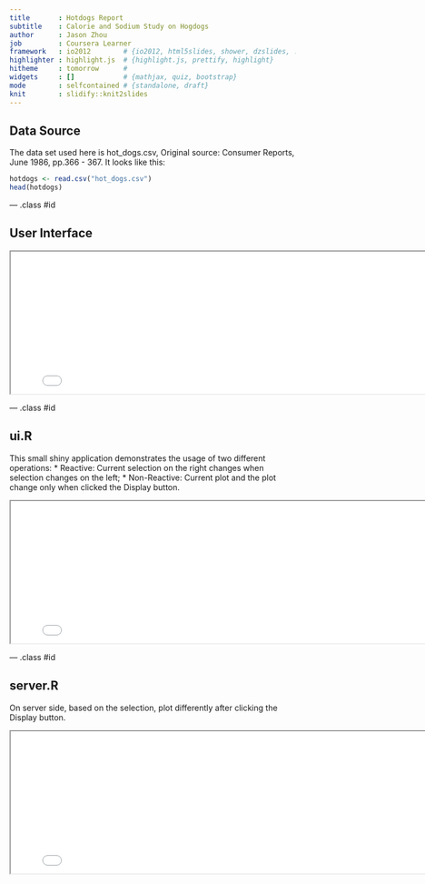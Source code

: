 ```yaml
---
title       : Hotdogs Report
subtitle    : Calorie and Sodium Study on Hogdogs
author      : Jason Zhou
job         : Coursera Learner
framework   : io2012        # {io2012, html5slides, shower, dzslides, ...}
highlighter : highlight.js  # {highlight.js, prettify, highlight}
hitheme     : tomorrow      # 
widgets     : []            # {mathjax, quiz, bootstrap}
mode        : selfcontained # {standalone, draft}
knit        : slidify::knit2slides
---
```


## Data Source  

The data set used here is hot_dogs.csv, Original source: Consumer Reports, June 1986, pp.366 - 367. 
It looks like this: 
```r
hotdogs <- read.csv("hot_dogs.csv")
head(hotdogs)
```

--- .class #id 

## User Interface
   
<iframe src='Hotdogs_Pic_6.png' width = 800px height = 250px> 
</iframe>

--- .class #id  

## ui.R
This small shiny application demonstrates the usage of two different operations: 
* Reactive: Current selection on the right changes when selection changes on the left; 
* Non-Reactive: Current plot and the plot change only when clicked the Display button.

<iframe src='ui_Code.png' width = 800px height = 250px> 
</iframe>

--- .class #id 

## server.R
On server side, based on the selection, plot differently after clicking the Display button. 

<iframe src='server_Code.png' width = 800px height = 250px> 
</iframe>

